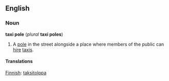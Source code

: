 ==English==
===Noun===
'''taxi pole''' (''plural'' '''taxi poles''')

#A [[pole]] in the street alongside a place where members of the public can [[hire]] [[taxi]]s.

====Translations====
[[Finnish]]: [[taksitolppa]]
